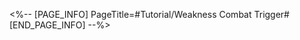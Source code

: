 <%-- [PAGE_INFO]
PageTitle=#Tutorial/Weakness Combat Trigger#
[END_PAGE_INFO] --%>
{{Tutorial
|sort      = 210601
|title     = Weakness Combat Trigger
|subtitle  = 
|type      = Battle
|about     = 
|image1    = Tutorial Weakness Combat Trigger 1.png{{subst:void|<!--$UPLOAD:<<SpriteOutput/TutorialPic/TutorialPage_210601.png>-<Tutorial Weakness Combat Trigger 1.png>-<Tutorial Files>>-->}}
|text1     = During your adventures, you will encounter enemies with multiple {{Color|h|nobold=1|Weaknesses}}. Entering combat using {{Color|h|nobold=1|attacks that match these Weaknesses}} can reduce the {{Color|h|nobold=1|Toughness}} of enemies who have these Weaknesses.
}}